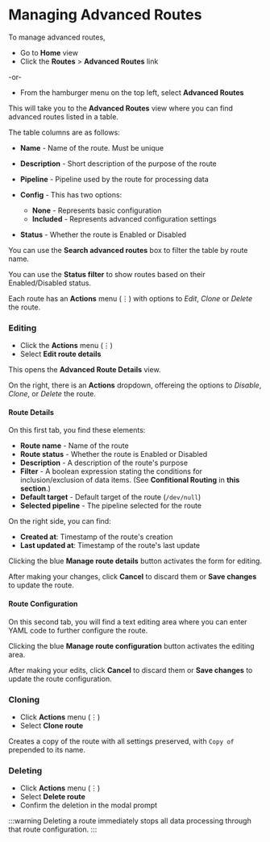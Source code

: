 # Managing Advanced Routes

To manage advanced routes, 

- Go to **Home** view
- Click the **Routes**&nbsp;>&nbsp;**Advanced Routes** link

-or-

- From the hamburger menu on the top left, select **Advanced Routes**

This will take you to the **Advanced Routes** view where you can find advanced routes listed in a table.

The table columns are as follows:

- **Name** - Name of the route. Must be unique
- **Description** - Short description of the purpose of the route
- **Pipeline** - Pipeline used by the route for processing data
- **Config** - This has two options:

  - **None** - Represents basic configuration
  - **Included** - Represents advanced configuration settings

- **Status** - Whether the route is Enabled or Disabled

You can use the **Search advanced routes** box to filter the table by route name.

You can use the **Status filter** to show routes based on their Enabled/Disabled status.

Each route has an **Actions** menu (⋮) with options to _Edit_, _Clone_ or _Delete_ the route.

### Editing

- Click the **Actions** menu (⋮)
- Select **Edit route details**

This opens the **Advanced Route Details** view.

On the right, there is an **Actions** dropdown, offereing the options to _Disable_, _Clone_, or _Delete_ the route.

#### Route Details

On this first tab, you find these elements:

- **Route name** - Name of the route
- **Route status** - Whether the route is Enabled or Disabled
- **Description** - A description of the route's purpose
- **Filter** - A boolean expression stating the conditions for inclusion/exclusion of data items. (See **Confitional Routing** in <Topic id="routes-implementation-strategies">**this section**</Topic>.)
- **Default target** - Default target of the route (`/dev/null`)
- **Selected pipeline** - The pipeline selected for the route

On the right side, you can find:

- **Created at**: Timestamp of the route's creation
- **Last updated at**: Timestamp of the route's last update

Clicking the blue **Manage route details** button activates the form for editing.

After making your changes, click **Cancel** to discard them or **Save changes** to update the route.

#### Route Configuration

On this second tab, you will find a text editing area where you can enter YAML code to further configure the route.

Clicking the blue **Manage route configuration** button activates the editing area.

After making your edits, click **Cancel** to discard them or **Save changes** to update the route configuration.

### Cloning

- Click **Actions** menu (⋮) 
- Select **Clone route**

Creates a copy of the route with all settings preserved, with `Copy of` prepended to its name.

### Deleting

- Click **Actions** menu (⋮)
- Select **Delete route**
- Confirm the deletion in the modal prompt

:::warning
Deleting a route immediately stops all data processing through that route configuration.
:::

<Include id="deleting-a-route" />
